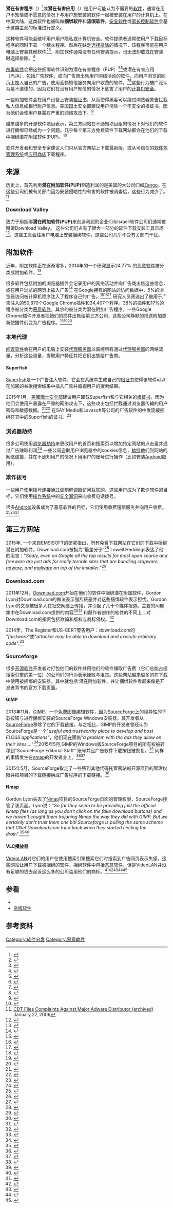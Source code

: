 {{Merge|流氓软件|discuss=Talk:恶意软件#请求与潜在有害程序合并|time=2021-07-31T12:56:52+00:00}}
{{NoteTA
|T=zh-cn:潜在有害程序;zh-tw:潛在附加軟體;zh-hk:潛在附加軟件;
|1=zh-cn:潜在有害程序;zh-tw:潛在附加軟體;zh-hk:潛在附加軟件;
|G1=IT
}}
'''潜在有害程序'''（{{lang-en|Potentially unwanted program, '''PUP'''}}）<ref>{{cite web |title=DT科技评论第36期 |url=http://media.people.com.cn/GB/406559/412390/ |publisher=人民网 |accessdate=2019-01-11 |archive-date=2020-11-29 |archive-url=https://web.archive.org/web/20201129202809/http://media.people.com.cn/GB/406559/412390/ |dead-url=no }}</ref>或'''潜在有害应用'''（{{lang-en|Potentially unwanted application, '''PUA'''}}）是用户可能认为不需要的[[软件|软件]]，通常在用户不知情或不愿意的情况下与用户想安装的软件一起被安装在用户的计算机上。在中国大陆，这类软件也被叫做'''捆绑软件'''和'''流氓软件'''。[[安全软件|安全软件]]或[[家长控制软件|家长控制软件]]会基于这类主观的标准进行定义。

这种软件可能会破坏用户用户隐私或计算机安全。软件提供者通常使用户下载目标程序的同时下载一个糖衣程序。然后在缺乏[[选择排除|选择排除]]的情况下，该程序可能在用户电脑上安装其他软件<ref>{{Cite web|url=http://www.nbcnews.com/id/36877160/ns/technology_and_science-tech_and_gadgets/t/facebook-evil-interface/|title=Facebook: The 'Evil Interface?'|work=msnbc.com|access-date=2016-05-11|archive-date=2019-07-17|archive-url=https://web.archive.org/web/20190717043306/http://www.nbcnews.com/id/36877160/ns/technology_and_science-tech_and_gadgets/t/facebook-evil-interface/|dead-url=no}}</ref><ref>{{Cite web|url=https://www.eff.org/deeplinks/2010/04/facebooks-evil-interfaces|title=Facebook's "Evil Interfaces"|work=Electronic Frontier Foundation|access-date=2016-05-11|archive-date=2021-11-10|archive-url=https://web.archive.org/web/20211110114012/https://www.eff.org/deeplinks/2010/04/facebooks-evil-interfaces|dead-url=no}}</ref>，附加软件通常没有任何安装提示，也无法卸载或在安装时选择排除。<ref name="malwarebytes">{{Cite web|url=https://www.malwarebytes.org/pup/|title=Malwarebytes Potentially Unwanted Program Criteria|publisher=[[Malwarebytes|Malwarebytes]]|access-date=2016-05-11|archive-date=2016-04-09|archive-url=https://web.archive.org/web/20160409041138/https://www.malwarebytes.org/pup/|dead-url=no}}</ref>

[[杀毒软件|杀毒软件]]会把这些捆绑软件识别为潜在有害程序（PUP）<ref name="malwarebytes">{{Cite web|url=https://www.malwarebytes.org/pup/|title=Malwarebytes Potentially Unwanted Program Criteria|publisher=[[Malwarebytes|Malwarebytes]]}}</ref><ref>{{Cite web|url=http://arstechnica.com/security/2009/12/av-comparatives-picks-eight-antipua-winners/|title=Rating the best anti-malware solutions|accessdate=28 January 2014|publisher=Arstechnica|archive-date=2014-02-02|archive-url=https://web.archive.org/web/20140202092753/http://arstechnica.com/security/2009/12/av-comparatives-picks-eight-antipua-winners/|dead-url=no}}</ref>或潜在有害应用（PUA），包括广告软件，或向广告商出售用户网络活动的软件，向用户浏览的网页上加入自己的广告，使用高额短信服务向用户收费的软件。<ref>{{Cite web|url=http://about-threats.trendmicro.com/us/archive/grayware/GENERIC_GRAYWARE|title=Threat Encyclopedia – Generic Grayware|accessdate=27 November 2012|publisher=Trend Micro|archive-date=2014-07-14|archive-url=https://web.archive.org/web/20140714140157/http://about-threats.trendmicro.com/us/archive/grayware/GENERIC_GRAYWARE|dead-url=no}}</ref><ref name="PUP Criteria">{{Cite web|title=PUP Criteria|accessdate=13 February 2015|publisher=Malwarebytes}}</ref>这些行为被广泛认为是不道德的，因为它们在没有用户知情的情况下危害了用户的[[计算机安全|计算机安全]]。

一些附加软件会在用户设备上安装[[根证书|根证书]]，从而使得黑客可以绕过浏览器警告拦截私人信息如银行账户信息。美国国土安全部建议用户清除一个不安全的根证书，因为他们会使用户暴露在严重的网络攻击下。<ref name="reutersdhs">{{Cite news|url=http://www.reuters.com/article/2015/02/20/us-lenovo-cybersecurity-dhs-idUSKBN0LO21U20150220|title=U.S. government urges Lenovo customers to remove Superfish software|date=February 20, 2015|publisher=Reuters|accessdate=February 20, 2015|archive-date=2015-02-20|archive-url=https://web.archive.org/web/20150220205408/http://www.reuters.com/article/2015/02/20/us-lenovo-cybersecurity-dhs-idUSKBN0LO21U20150220|dead-url=yes}}</ref>

越来越多的开源软件项目表示，第三方网站在不通知项目组的情况下对他们的软件进行捆绑已经成为一个问题。几乎每个第三方免费软件下载网站都会在他们的下载中捆绑潜在附加软件(PUP)。<ref name="emisoft1">{{Cite web|url=http://blog.emsisoft.com/2015/03/11/mind-the-pup-top-download-portals-to-avoid/|title=Mind the PUP: Top download portals to avoid|accessdate=May 4, 2015|date=March 11, 2015|publisher=EMSISOFT|archive-date=2015-05-05|archive-url=https://web.archive.org/web/20150505040618/http://blog.emsisoft.com/2015/03/11/mind-the-pup-top-download-portals-to-avoid/|dead-url=no}}</ref>

软件开发者和安全专家建议人们只从官方网站上下载最新版，或从可信任的[[软件包管理系统|软件包管理系统]]或[[应用商店|应用商店]]下载程序。

== 来源 ==
历史上，首先利用'''潜在附加软件(PUP)'''制造利润的是美国的大公司们如[[Hotbar|Zango]]。在这些公司们被有关部门因为安装侵略性的有害的软件被调查后，这些行为减少了。<ref>[http://archive.omgn.com/nexus/?p=637 CDT Files Complaints Against Major Adware Distributor (archived)] {{Wayback|url=http://archive.omgn.com/nexus/?p=637 |date=20130825093842 }} January 27, 2006</ref>

=== Download Valley ===
致力于用捆绑'''潜在附加软件(PUP)'''来创造利润的企业们与Israeli软件公司们通常被叫做Download Valley。 这些公司们占有了很大一部分的软件下载安装工具市场<ref>{{Cite web |url=http://www.calcalist.co.il/internet/articles/0,7340,L-3600064,00.html |title=3. |access-date=2016-05-11 |archive-date=2020-12-02 |archive-url=https://web.archive.org/web/20201202064753/https://www.calcalist.co.il/internet/articles/0,7340,L-3600064,00.html |dead-url=no }}</ref>，这些工具会往用户电脑上安装捆绑软件。这些公司几乎不受有关部门干扰。

== 附加软件 ==
近年，附加软件正在逐渐增多，2014年的一个研究显示24.77% 的[[恶意软件|恶意软件]]被分类成附加软件。<ref>{{Cite web|url=http://blog.emsisoft.com/2015/02/26/62-of-the-top-50-download-com-applications-bundle-toolbars-and-other-pups/|title=62% of the Top 50 Download.com applications bundle toolbars and other PUPs|date=26 Feb 2015|work=EMSISOFT blog|access-date=2016-05-11|archive-date=2015-05-05|archive-url=https://web.archive.org/web/20150505075107/http://blog.emsisoft.com/2015/02/26/62-of-the-top-50-download-com-applications-bundle-toolbars-and-other-pups/|dead-url=no}}</ref>

很多软件包括附加的浏览器插件会记录用户的网络活动并向广告商出售这些信息，或在用户浏览的网页上插入广告<ref name="malwarebytes">{{Cite web|url=https://www.malwarebytes.org/pup/|title=Malwarebytes Potentially Unwanted Program Criteria|publisher=[[Malwarebytes|Malwarebytes]]}}</ref> 在Google拥有的网站的访问数据中，5%的浏览器访问被计算机程序注入了程序自己的广告。<ref>{{Cite web|url=https://static.googleusercontent.com/media/research.google.com/en//pubs/archive/43346.pdf|title=Ad Injection at Scale: Assessing Deceptive Advertisement Modifications|access-date=2016-05-11|archive-date=2015-06-05|archive-url=https://web.archive.org/web/20150605041757/https://static.googleusercontent.com/media/research.google.com/en//pubs/archive/43346.pdf|dead-url=no}}</ref><ref>{{Cite web |url=http://www.pcworld.com/article/2920012/superfish-injects-ads-in-one-in-25-google-page-views.html |title=存档副本 |access-date=2016-05-11 |archive-date=2020-10-27 |archive-url=https://web.archive.org/web/20201027014317/https://www.pcworld.com/article/2920012/superfish-injects-ads-in-one-in-25-google-page-views.html |dead-url=no }}</ref><ref>{{Cite web |url=http://www.cio.com.au/article/574450/superfish-injects-ads-one-25-google-page-views/ |title=存档副本 |access-date=2016-05-11 |archive-date=2019-12-11 |archive-url=https://web.archive.org/web/20191211155152/https://www.cio.com.au/article/574450/superfish-injects-ads-one-25-google-page-views/ |dead-url=yes }}</ref> 研究人员筛选出了被用于广告注入的50,870个Google Chrome插件和34,407个程序。38%的插件和17%的程序被分类为[[恶意软件|恶意软件]]，其余的被分类为潜在附加广告程序。一些Google Chrome插件开发者把她们的插件出售给第三方公司，这些公司静默的推送附加更新使插件们变为广告程序。<ref name="ars-adwareacquire">{{Cite web|url=http://arstechnica.com/security/2014/01/malware-vendors-buy-chrome-extensions-to-send-adware-filled-updates/|title=Adware vendors buy Chrome Extensions to send ad- and malware-filled updates|accessdate=20 January 2014|work=Ars Technica|archive-date=2014-01-20|archive-url=https://web.archive.org/web/20140120050522/http://arstechnica.com/security/2014/01/malware-vendors-buy-chrome-extensions-to-send-adware-filled-updates/|dead-url=no}}</ref><ref name="wsj-chromeads">{{Cite web|url=http://blogs.wsj.com/digits/2014/01/19/google-removes-two-chrome-extensions-amid-ad-uproar/|title=Google Removes Two Chrome Extensions Amid Ad Uproar|accessdate=20 January 2014|work=Wall Street Journal|archive-date=2020-07-27|archive-url=https://web.archive.org/web/20200727052154/https://blogs.wsj.com/digits/2014/01/19/google-removes-two-chrome-extensions-amid-ad-uproar/|dead-url=no}}</ref><ref>{{Cite web|url=https://www.schneier.com/blog/archives/2014/01/adware_vendors.html|title=Adware Vendors Buy and Abuse Chrome Extensions|author=Bruce Schneier|date=21 Jan 2014|access-date=2016-05-11|archive-date=2021-11-15|archive-url=https://web.archive.org/web/20211115120434/https://www.schneier.com/blog/archives/2014/01/adware_vendors.html|dead-url=no}}</ref>

=== 本地代理 ===
[[间谍软件|间谍软件]]会在用户的电脑上安装[[代理服务器|代理服务器]]以监控所有通过[[代理服务器|代理服务器]]的网络流量，分析这些流量，提取用户特征并把它们出售给广告商。

==== Superfish ====
[[Superfish|Superfish]]是一个广告注入软件，它会在系统中生成自己的[[根证书|根证书]]使得该软件可以在加密的谷歌搜索结果中插入广告并监视用户的搜索结果。

2015年1月，[[美國國土安全部|美國國土安全部]]建议用户卸载Superfish和与它相关的[[根证书|根证书]]，因为他们会使用户暴露在严重的网络攻击下，这些攻击包括拦截通过浏览器传输的用户密码和敏感数据。<ref name="reutersdhs">{{Cite news|url=http://www.reuters.com/article/2015/02/20/us-lenovo-cybersecurity-dhs-idUSKBN0LO21U20150220|title=U.S. government urges Lenovo customers to remove Superfish software|date=February 20, 2015|publisher=Reuters|accessdate=February 20, 2015}}</ref><ref name=":0">{{Cite web|url=https://www.us-cert.gov/ncas/alerts/TA15-051A|title=Alert: Lenovo "Superfish" Adware Vulnerable to HTTPS Spoofing|accessdate=February 20, 2015|date=February 20, 2015|publisher=United States Computer Emergency Readiness Team|archive-date=2017-08-20|archive-url=https://web.archive.org/web/20170820211239/https://www.us-cert.gov/ncas/alerts/TA15-051A|dead-url=no}}</ref> {{tsl|en|Heinz Heise|Heise Security}} 在SAY Media和Lavasoft等公司的广告软件的中发现被捆绑在其中的Superfish的证书。<ref>{{Cite web|url=http://heise.de/-2557619|title=Gefährliche Adware: Mehr als ein Dutzend Anwendungen verbreiten Superfish-Zertifikat|accessdate=May 5, 2015|date=February 24, 2015|work={{tsl|en|Heinz Heise|Heise Security}}|trans_title=Dangerous Aware: More than a Dozen Applications spreading Superfish Certificate}}</ref>

=== 浏览器劫持 ===
很多公司使用[[浏览器劫持|浏览器劫持]]来更改用户的首页和搜索页以增加特定网站的点击量并通过广告赚取利润<ref>{{Cite web|url=http://www.codeword.xyz/2015/08/09/exploiting-android-users-for-fun-and-profit/|title=Exploiting Android Users for Fun and Profit|author=Rudis Muiznieks|work=The Code Word|access-date=2016-05-11|archive-date=2019-06-11|archive-url=https://web.archive.org/web/20190611120345/https://www.codeword.xyz/2015/08/09/exploiting-android-users-for-fun-and-profit/|dead-url=no}}</ref> 一些公司盗取用户浏览器中的cookies信息，[[会话劫持|劫持]]他们到网站的网络连接，并在不通知用户的情况下用用户的账号进行操作（比如安装[[Android|Android]]应用）。

=== 欺诈拨号 ===
一些用户使用[[撥號連線|拨号连接]]通过[[调制解调器|调制解调器]]访问互联网，这些用户成为了欺诈软件的目标，它们使用[[操作系统|操作系统]]中的[[计算机安全隐患|安全漏洞]]来向收费电话拨号。

很多[[Android|Android]]设备成为了恶意软件的目标，它们使用收费短信服务并向用户收费。<ref>{{Cite web|url=http://www.scmagazine.com/android-trojan-sends-premium-sms-messages-targets-us-users-for-first-time/article/343953/|title=Android trojan sends premium SMS messages, targets U.S. users for first time|work=SC Magazine|access-date=2016-05-11|archive-date=2016-06-24|archive-url=https://web.archive.org/web/20160624185722/http://www.scmagazine.com/android-trojan-sends-premium-sms-messages-targets-us-users-for-first-time/article/343953/|dead-url=no}}</ref><ref>{{Cite web|url=http://www.pandasecurity.com/mediacenter/malware/new-malware-attack-through-google-play/|title=New malware attack through Google Play|work=MediaCenter Panda Security|access-date=2016-05-11|archive-date=2020-09-26|archive-url=https://web.archive.org/web/20200926214608/https://www.pandasecurity.com/mediacenter/malware/new-malware-attack-through-google-play/|dead-url=no}}</ref><ref>{{Cite web|url=http://thehackernews.com/2014/02/android-Malware-subscription-premium-SMS-Services.html|title=300000 Android Devices infected by Premium SMS-Sending Malware|author=Swati Khandelwal|date=15 February 2014|work=The Hacker News - Biggest Information Security Channel|access-date=2016-05-11|archive-date=2021-12-28|archive-url=https://web.archive.org/web/20211228192511/https://thehackernews.com/2014/02/android-Malware-subscription-premium-SMS-Services.html|dead-url=no}}</ref>

== 第三方网站 ==
2015年, 一个来自EMSISOFT的研究指出，所有免费下载网站在它们的下载中捆绑潜在附加软件，Download.com被指为“最差分子”<ref name="emisoft1">{{Cite web|url=http://blog.emsisoft.com/2015/03/11/mind-the-pup-top-download-portals-to-avoid/|title=Mind the PUP: Top download portals to avoid|accessdate=May 4, 2015|date=March 11, 2015|publisher=EMSISOFT}}</ref> Lowell Heddings表达了他的沮丧："''Sadly, even on Google all the top results for most open source and freeware are just ads for really terrible sites that are bundling crapware, [[廣告軟體|adware]], and [[恶意软件|malware]] on top of the installer''."<ref name="howtogeek">{{Cite web|url=http://www.howtogeek.com/207692/yes-every-freeware-download-site-is-serving-crapware-heres-the-proof/|title=Yes, Every Freeware Download Site is Serving Crapware (Here’s the Proof)|date=21 Jan 2015|work=HowToGeek.com|quote=Sadly, even on Google all the top results for most open source and freeware are just ads for really terrible sites that are bundling crapware, adware, and malware on top of the installer. Most geeks will know that they shouldn’t click on the ads, but obviously enough people are clicking those ads for them to be able to afford to pay the high per-click prices for Google AdWords.|access-date=2016-05-11|archive-date=2021-11-07|archive-url=https://web.archive.org/web/20211107190840/https://www.howtogeek.com/207692/yes-every-freeware-download-site-is-serving-crapware-heres-the-proof/|dead-url=no}}</ref>

=== Download.com ===
2011年12月，[[Download.com|Download.com]]开始在他们的软件中捆绑潜在附加软件，Gordon Lyon对Download.com的做法表示强烈厌恶并对这些捆绑软件表示担忧。Gordon Lyon的文章被很多人在社交网络上传播，并引起了几十个媒体报道。主要的问题集中在Download.com提供的内容<ref>{{Cite web|url=http://krebsonsecurity.com/2011/12/download-com-bundling-toolbars-trojans/|title=Download.com Bundling Toolbars, Trojans?|accessdate=2015-05-04|author=Brian Krebs|date=2011-12-06|authorlink=Brian Krebs|work=Krebs on security|archive-date=2021-11-04|archive-url=https://web.archive.org/web/20211104141643/https://krebsonsecurity.com/2011/12/download-com-bundling-toolbars-trojans/|dead-url=no}}</ref><ref name="insecure">{{Cite web|url=http://insecure.org/news/download-com-fiasco.html#exec|title=Download.com Caught Adding Malware to Nmap & Other Software|accessdate=2015-05-04|author=Gordon Lyon|date=2012-06-27|authorlink=Gordon Lyon|quote=we suggest avoiding CNET Download.com entirely|archive-date=2022-01-07|archive-url=https://web.archive.org/web/20220107104719/https://insecure.org/news/download-com-fiasco.html#exec|dead-url=no}}</ref> 和原作者创作的软件的不同上；对Download.com的指责包括欺骗和版权与商标侵权。<ref name="insecure">{{Cite web|url=http://insecure.org/news/download-com-fiasco.html#exec|title=Download.com Caught Adding Malware to Nmap & Other Software|accessdate=2015-05-04|author=Gordon Lyon|date=2012-06-27|authorlink=Gordon Lyon|quote=we suggest avoiding CNET Download.com entirely}}</ref>

2014年，The Register和US-CERT警告用户：download.com的 "''foistware''"使"''attacker may be able to download and execute arbitrary code''".<ref>{{Cite web|url=http://www.theregister.co.uk/2014/07/08/download_wrappers_spruiked_vulnerable_avg_tool_cert_us_warns/|title=Insecure AVG search tool shoved down users' throats, says US CERT|accessdate=2015-05-04|author=Darren Pauli|date=2014-07-08|publisher=The Register|quote=Sneaky 'foistware' downloads install things you never asked for|archive-date=2019-12-11|archive-url=https://web.archive.org/web/20191211152705/https://www.theregister.co.uk/2014/07/08/download_wrappers_spruiked_vulnerable_avg_tool_cert_us_warns/|dead-url=no}}</ref>

=== Sourceforge ===
很多[[开源软件|开源软件]]开发者对打包他们的软件并用他们的软件赚取广告费（它们总能占据搜索引擎的第一位）的公司们的行为表示挫败与沮丧。这些网站越来越多的在下载中使用被捆绑的安装器，其中就包括 潜在附加软件，并让捆绑软件看起来像是开发者背书的官方下载页面。

==== GIMP ====
2013年11月，[[GIMP|GIMP]]，一个免费图像编辑软件，因为[[SourceForge|SourceForge]]上的误导性的下载按钮与进行捆绑安装的SourceForge Windows安装器，其开发者从[[SourceForge|SourceForge]]移除了它的下载链接。与之相比，GIMP的开发者曾经认为SourceForge是一个"''useful and trustworthy place to develop and host FLOSS applications''"，他们现在面临"''a problem with the ads they allow on their sites ...''"<ref name="Register: Gimp departs SourceForge">{{Cite news|url=http://www.theregister.co.uk/2013/11/08/gimp_dumps_sourceforge_over_dodgy_ads_and_installer/|title=GIMP flees SourceForge over dodgy ads and installer|last=Sharwood|first=Simon|date=November 8, 2013|newspaper=The Register|accessdate=November 21, 2013|archive-date=2020-05-01|archive-url=https://web.archive.org/web/20200501025909/https://www.theregister.co.uk/2013/11/08/gimp_dumps_sourceforge_over_dodgy_ads_and_installer/|dead-url=no}}</ref>2015年5月,GIMP的Windows版SourceForge项目的所有权被转移到"SourceForge Editorial Staff" 账号并且广告软件下载按钮被恢复。<ref name="ars-gimpwindowssf">{{Cite web|url=http://arstechnica.com/information-technology/2015/06/sourceforge-locked-in-projects-of-fleeing-users-cashed-in-on-malvertising/|title=SourceForge locked in projects of fleeing users, cashed in on malvertising|accessdate=2 June 2015|website=Ars Technica|archive-date=2015-06-02|archive-url=https://web.archive.org/web/20150602181536/http://arstechnica.com/information-technology/2015/06/sourceforge-locked-in-projects-of-fleeing-users-cashed-in-on-malvertising/|dead-url=no}}</ref> 同样的事情发生在[[nmap|nmap]]的开发者身上。<ref name="auto">{{Cite web|url=http://seclists.org/nmap-dev/2015/q2/194|title=Sourceforge Hijacks the Nmap Sourceforge Account|date=3 June 2015|work=Seclists.org|access-date=2016-05-11|archive-date=2021-04-19|archive-url=https://web.archive.org/web/20210419015151/https://seclists.org/nmap-dev/2015/q2/194|dead-url=no}}</ref><ref name="auto1">{{Cite web|url=http://arstechnica.com/information-technology/2015/06/black-mirror-sourceforge-has-now-siezed-nmap-audit-tool-project/|title=Black "mirror": SourceForge has now seized Nmap audit tool project|author=Sean Gallagher|date=4 June 2015|work=Ars Technica|access-date=2016-05-11|archive-date=2017-07-08|archive-url=https://web.archive.org/web/20170708075056/https://arstechnica.com/information-technology/2015/06/black-mirror-sourceforge-has-now-siezed-nmap-audit-tool-project/|dead-url=no}}</ref>

2015年5月，SourceForge取走了一些移到其他代码托管网站的开源项目的管理权限并把项目的下载链接换成广告程序的下载链接。<ref>{{Cite web|url=http://arstechnica.com/information-technology/2015/05/sourceforge-grabs-gimp-for-windows-account-wraps-installer-in-bundle-pushing-adware/|title=SourceForge grabs GIMP for Windows’ account, wraps installer in bundle-pushing adware [Updated]|accessdate=2015-05-30|archive-date=2016-05-05|archive-url=https://web.archive.org/web/20160505131345/http://arstechnica.com/information-technology/2015/05/sourceforge-grabs-gimp-for-windows-account-wraps-installer-in-bundle-pushing-adware/|dead-url=no}}</ref>

==== Nmap ====
Gordon Lyon失去了[[Nmap|Nmap]]项目的SourceForge页面的管理权限，SourceForge接管了该页面。Lyon说："''So far they seem to be providing just the official Nmap files (as long as
you don't click on the fake download buttons) and we haven't caught them
trojaning Nmap the way they did with GIMP.  But we certainly don't trust
them one bit!  Sourceforge is pulling the same scheme that CNet
Download.com tried back when they started circling the drain''".<ref name="auto">{{Cite web|url=http://seclists.org/nmap-dev/2015/q2/194|title=Sourceforge Hijacks the Nmap Sourceforge Account|date=3 June 2015|work=Seclists.org}}</ref><ref name="auto1">{{Cite web|url=http://arstechnica.com/information-technology/2015/06/black-mirror-sourceforge-has-now-siezed-nmap-audit-tool-project/|title=Black "mirror": SourceForge has now seized Nmap audit tool project|author=Sean Gallagher|date=4 June 2015|work=Ars Technica}}</ref>

==== VLC播放器 ====
[[VideoLAN|VideoLAN]]对它们的用户在使用搜索引擎搜索它们时搜索到广告网页表示失望。这些网站让用户下载被捆绑的软件，捆绑软件中包括[[恶意软件|恶意软件]]，但是VideoLAN并没有足够的钱去起诉这么多的公司滥用他们的商标。<ref name="howtogeek">{{Cite web|url=http://www.howtogeek.com/207692/yes-every-freeware-download-site-is-serving-crapware-heres-the-proof/|title=Yes, Every Freeware Download Site is Serving Crapware (Here’s the Proof)|date=21 Jan 2015|work=HowToGeek.com|quote=Sadly, even on Google all the top results for most open source and freeware are just ads for really terrible sites that are bundling crapware, adware, and malware on top of the installer. Most geeks will know that they shouldn’t click on the ads, but obviously enough people are clicking those ads for them to be able to afford to pay the high per-click prices for Google AdWords.}}</ref><ref>{{Cite web|url=https://blog.l0cal.com/2011/07/07/these-companies-that-mislead-our-users/|title=These companies that mislead our users|date=7 Jul 2011|access-date=2016-05-11|archive-date=2021-11-20|archive-url=https://web.archive.org/web/20211120210231/https://blog.l0cal.com/2011/07/07/these-companies-that-mislead-our-users/|dead-url=no}}</ref><ref>{{Cite web|url=http://www.geek.com/news/vlc-media-player-suffering-in-face-of-crapware-and-uncaring-google-1400411/|title=VLC media player suffering in face of crapware and uncaring Google|date=7 Jul 2011|work=Geek.com|access-date=2016-05-11|archive-date=2017-03-23|archive-url=https://web.archive.org/web/20170323152644/http://www.geek.com/news/vlc-media-player-suffering-in-face-of-crapware-and-uncaring-google-1400411/|dead-url=yes}}</ref><ref>{{Cite web|url=http://news.softpedia.com/news/VideoLAN-Calls-Out-for-Help-to-Protect-Users-from-VLC-Scams-211896.shtml|title=VideoLAN Calls Out for Help to Protect Users from VLC Scams|date=16 Jul 2011|access-date=2016-05-11|archive-date=2019-12-12|archive-url=https://web.archive.org/web/20191212081037/https://news.softpedia.com/news/VideoLAN-Calls-Out-for-Help-to-Protect-Users-from-VLC-Scams-211896.shtml|dead-url=no}}</ref><ref>{{Cite web|url=https://forum.videolan.org/viewtopic.php?f=14&t=86774|title=Adware in new installer|work=The VideoLAN forums|access-date=2016-05-11|archive-date=2019-06-13|archive-url=https://web.archive.org/web/20190613132355/https://forum.videolan.org/viewtopic.php?f=14&t=86774|dead-url=no}}</ref>

== 参看 ==
* {{le|预装软件|Pre-installed software}}
* [[盗版软件|盗版软件]]

== 参考资料 ==
{{Reflist|2}}

{{软件发行}}

[[Category:软件分发|Category:软件分发]]
[[Category:惡意軟件|Category:惡意軟件]]
